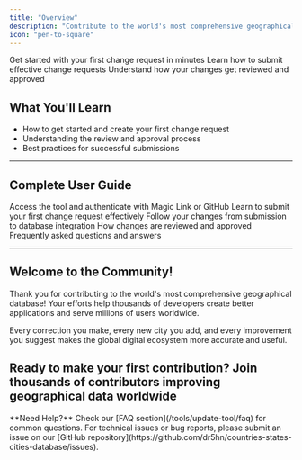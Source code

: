 ```yaml
---
title: "Overview"
description: "Contribute to the world's most comprehensive geographical database. Help thousands of developers by improving location data through our collaborative update system."
icon: "pen-to-square"
---
```


<CardGroup cols={3}>
<Card title="Quick Start" icon="rocket" href="/tools/update-tool/getting-started">
  Get started with your first change request in minutes
</Card>
<Card title="Submission Guide" icon="file" href="/tools/update-tool/submitting-changes">
  Learn how to submit effective change requests
</Card>
<Card title="Review Process" icon="clipboard-check" href="/tools/update-tool/review-process">
  Understand how your changes get reviewed and approved
</Card>
</CardGroup>

## What You'll Learn

- How to get started and create your first change request
- Understanding the review and approval process
- Best practices for successful submissions

---

## Complete User Guide

<CardGroup cols={2}>
<Card title="Getting Started" icon="rocket" href="/tools/update-tool/getting-started">
  Access the tool and authenticate with Magic Link or GitHub
</Card>
<Card title="Submitting Changes" icon="pen-to-square" href="/tools/update-tool/submitting-changes">
  Learn to submit your first change request effectively
</Card>
<Card title="Understanding Workflow" icon="diagram-project" href="/tools/update-tool/workflow">
  Follow your changes from submission to database integration
</Card>
<Card title="Review Process" icon="clipboard-check" href="/tools/update-tool/review-process">
  How changes are reviewed and approved
</Card>
<Card title="FAQ" icon="circle-question" href="/tools/update-tool/faq">
  Frequently asked questions and answers
</Card>
</CardGroup>

---

## Welcome to the Community!

Thank you for contributing to the world's most comprehensive geographical database! Your efforts help thousands of developers create better applications and serve millions of users worldwide.

Every correction you make, every new city you add, and every improvement you suggest makes the global digital ecosystem more accurate and useful.

**Ready to make your first contribution?**
<CardGroup cols={2}>
<Card title="🚀 Submit Your First Change Request" icon="arrow-right" href="/tools/update-tool/submitting-changes">
Join thousands of contributors improving geographical data worldwide
</Card>
</CardGroup>
---

<Note>
**Need Help?** Check our [FAQ section](/tools/update-tool/faq) for common questions. For technical issues or bug reports, please submit an issue on our [GitHub repository](https://github.com/dr5hn/countries-states-cities-database/issues).
</Note>